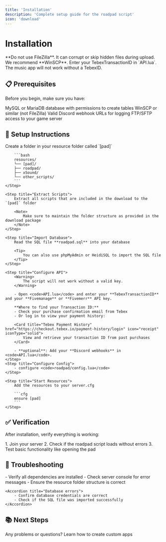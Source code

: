 ```yaml
---
title: 'Installation'
description: 'Complete setup guide for the roadpad script'
icon: 'download'
---
```


# Installation

<Danger>
    **Do not use FileZilla**. It can corrupt or skip hidden files during upload. We recommend **WinSCP**.
</Danger>
<Warning>
    Enter your TebexTransactionID in `API.lua`. The music app will not work without a TebexID.
</Warning>

## 📋 Prerequisites

Before you begin, make sure you have:

<CardGroup cols={2}>
    <Card title="Database Access" icon="database">
        MySQL or MariaDB database with permissions to create tables
    </Card>
    <Card title="FTP Client" icon="server">
        WinSCP or similar (not FileZilla)
    </Card>
    <Card title="Discord Webhooks" icon="discord">
        Valid Discord webhook URLs for logging
    </Card>
    <Card title="Server Access" icon="key">
        FTP/SFTP access to your game server
    </Card>
</CardGroup>

## 🚀 Setup Instructions

<Steps>
    <Step title="Create Resource Folder">
        Create a folder in your resource folder called `[pad]`

        ```bash
        resources/
        └── [pad]/
        ├── roadpad/
        ├── xSound/
        └── other_scripts/
        ```
    </Step>

    <Step title="Extract Scripts">
        Extract all scripts that are included in the download to the `[pad]` folder

        <Note>
            Make sure to maintain the folder structure as provided in the download package
        </Note>
    </Step>

    <Step title="Import Database">
        Read the SQL file **roadpad.sql** into your database

        <Tip>
            You can also use phpMyAdmin or HeidiSQL to import the SQL file
        </Tip>
    </Step>

    <Step title="Configure API">
        <Warning>
            The script will not work without a valid key.
        </Warning>

        - Open <code>API.lua</code> and enter your **TebexTransactionID** and your **Fivemanage** or **Fivemerr** API key.

        **Where to find your Transaction ID:**
        - Check your purchase confirmation email from Tebex
        - Or log in to view your payment history:

        <Card title="Tebex Payment History" href="https://checkout.tebex.io/payment-history/login" icon="receipt" iconType="solid">
            View and retrieve your transaction ID from past purchases
        </Card>

        - **optional**: Add your **Discord webhooks** in <code>API.lua</code>.
    </Step>
    <Step title="Configure Config">
        - configure <code>roadpad/config.lua</code>
    </Step>

    <Step title="Start Resources">
        Add the resources to your server.cfg

        ```cfg
        ensure [pad]
        ```
    </Step>
</Steps>

## ✅ Verification

After installation, verify everything is working:

<Tabs>
    <Tab title="In-Game Test">
        1. Join your server
        2. Check if the roadpad script loads without errors
        3. Test basic functionality like opening the pad
    </Tab>
</Tabs>

## 🔧 Troubleshooting

<AccordionGroup>
    <Accordion title="Script not starting">
        - Verify all dependencies are installed
        - Check server console for error messages
        - Ensure the resource folder structure is correct
    </Accordion>

    <Accordion title="Database errors">
        - Confirm database credentials are correct
        - Check if the SQL file was imported successfully
    </Accordion>
</AccordionGroup>

## 📚 Next Steps

<CardGroup cols={2}>
    <Card title="FAQ" icon="badge-info" href="/roadpad/faq">
        Any problems or questions?
    </Card>
    <Card title="CustomApps" icon="pickaxe" href="/roadpad/custom-apps">
        Learn how to create custom apps
    </Card>
</CardGroup>